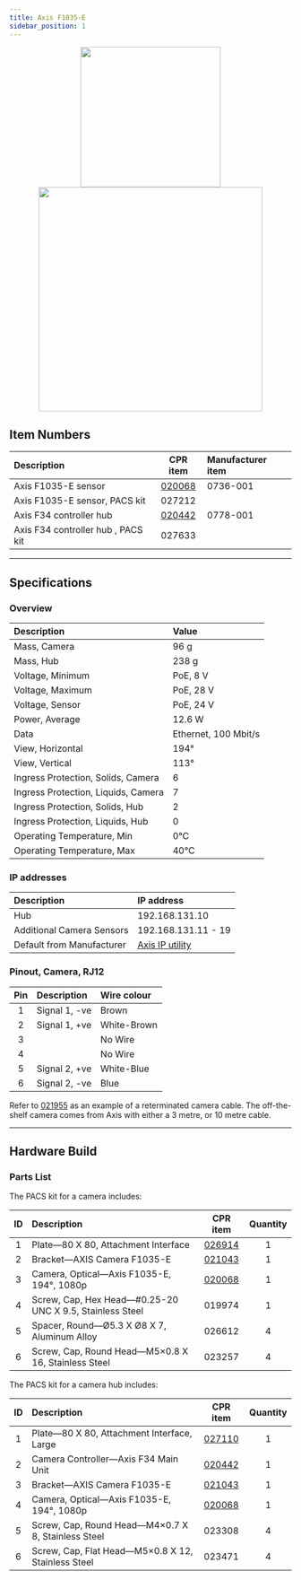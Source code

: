 ```yaml
---
title: Axis F1035-E
sidebar_position: 1
---
```



<center>
  <img
    src="/img/sensor_images/sensor_axis_f1035_e_1.jpg"
    width="250"
  />
  <img
    src="/img/sensor_images/sensor_axis_f34_1.png"
    width="400"
  />
</center>

<Safety />

## Item Numbers

| Description                        |                       CPR item                       | Manufacturer item |
| :--------------------------------- | :--------------------------------------------------: | :---------------- |
| Axis F1035-E sensor                | [020068](/assets/clearpath_robotics_020068-TDS1.pdf) | 0736-001          |
| Axis F1035-E sensor, PACS kit      |                        027212                        |                   |
| Axis F34 controller hub            | [020442](/assets/clearpath_robotics_020442-TDS1.pdf) | 0778-001          |
| Axis F34 controller hub , PACS kit |                        027633                        |                   |

---

## Specifications

### Overview

| Description                         | Value                |
| :---------------------------------- | :------------------- |
| Mass, Camera                        | 96 g                 |
| Mass, Hub                           | 238 g                |
| Voltage, Minimum                    | PoE, 8 V             |
| Voltage, Maximum                    | PoE, 28 V            |
| Voltage, Sensor                     | PoE, 24 V            |
| Power, Average                      | 12.6 W               |
| Data                                | Ethernet, 100 Mbit/s |
| View, Horizontal                    | 194°                 |
| View, Vertical                      | 113°                 |
| Ingress Protection, Solids, Camera  | 6                    |
| Ingress Protection, Liquids, Camera | 7                    |
| Ingress Protection, Solids, Hub     | 2                    |
| Ingress Protection, Liquids, Hub    | 0                    |
| Operating Temperature, Min          | 0°C                  |
| Operating Temperature, Max          | 40°C                 |

### IP addresses

| Description               | IP address                                                  |
| :------------------------ | :---------------------------------------------------------- |
| Hub                       | 192.168.131.10                                              |
| Additional Camera Sensors | 192.168.131.11 - 19                                         |
| Default from Manufacturer | [Axis IP utility](https://help.axis.com/access-your-device) |

### Pinout, Camera, RJ12

| Pin | Description   | Wire colour |
| :-: | :------------ | :---------- |
|  1  | Signal 1, -ve | Brown       |
|  2  | Signal 1, +ve | White-Brown |
|  3  |               | No Wire     |
|  4  |               | No Wire     |
|  5  | Signal 2, +ve | White-Blue  |
|  6  | Signal 2, -ve | Blue        |

Refer to [021955](/assets/clearpath_robotics_021955.pdf) as an example of a reterminated camera cable.
The off-the-shelf camera comes from Axis with either a 3 metre, or 10 metre cable.

---

## Hardware Build

### Parts List

The PACS kit for a camera includes:

| ID  | Description                                              |                       CPR item                       | Quantity |
| :-: | :------------------------------------------------------- | :--------------------------------------------------: | :------: |
|  1  | Plate—80 X 80, Attachment Interface                      |   [026914](/assets/clearpath_robotics_026914.pdf)    |    1     |
|  2  | Bracket—AXIS Camera F1035-E                              | [021043](/assets/clearpath_robotics_021043-TDS1.pdf) |    1     |
|  3  | Camera, Optical—Axis F1035-E, 194°, 1080p                | [020068](/assets/clearpath_robotics_020068-TDS1.pdf) |    1     |
|  4  | Screw, Cap, Hex Head—#0.25-20 UNC X 9.5, Stainless Steel |                        019974                        |    1     |
|  5  | Spacer, Round—Ø5.3 X Ø8 X 7, Aluminum Alloy              |                        026612                        |    4     |
|  6  | Screw, Cap, Round Head—M5×0.8 X 16, Stainless Steel      |                        023257                        |    4     |

The PACS kit for a camera hub includes:

| ID  | Description                                        |                       CPR item                       | Quantity |
| :-: | :------------------------------------------------- | :--------------------------------------------------: | :------: |
|  1  | Plate—80 X 80, Attachment Interface, Large         |   [027110](/assets/clearpath_robotics_027110.pdf)    |    1     |
|  2  | Camera Controller—Axis F34 Main Unit               | [020442](/assets/clearpath_robotics_020442-TDS1.pdf) |    1     |
|  3  | Bracket—AXIS Camera F1035-E                        | [021043](/assets/clearpath_robotics_021043-TDS1.pdf) |    1     |
|  4  | Camera, Optical—Axis F1035-E, 194°, 1080p          | [020068](/assets/clearpath_robotics_020068-TDS1.pdf) |    1     |
|  5  | Screw, Cap, Round Head—M4×0.7 X 8, Stainless Steel |                        023308                        |    4     |
|  6  | Screw, Cap, Flat Head—M5×0.8 X 12, Stainless Steel |                        023471                        |    4     |
